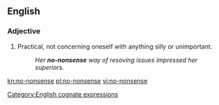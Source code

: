 ==English==

===Adjective===
{{en-adj|head=[[no]]-[[nonsense]]}}

# Practical, not concerning oneself with anything silly or unimportant.
#: ''Her '''no-nonsense''' way of resoving issues impressed her superiors.''

[[Category:English cognate expressions]]
[[kn:no-nonsense]]
[[pl:no-nonsense]]
[[vi:no-nonsense]]